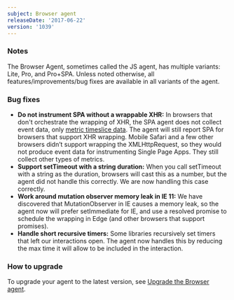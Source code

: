 ```yaml
---
subject: Browser agent
releaseDate: '2017-06-22'
version: '1039'
---
```


### Notes

The Browser Agent, sometimes called the JS agent, has multiple variants: Lite, Pro, and Pro+SPA. Unless noted otherwise, all features/improvements/bug fixes are available in all variants of the agent.

### Bug fixes

* **Do not instrument SPA without a wrappable XHR:** In browsers that don't orchestrate the wrapping of XHR, the SPA agent does not collect event data, only [metric timeslice data](https://docs.newrelic.com/docs/data-analysis/metrics/analyze-your-metrics/data-collection-metric-timeslice-event-data). The agent will still report SPA for browsers that support XHR wrapping. Mobile Safari and a few other browsers didn’t support wrapping the XMLHttpRequest, so they would not produce event data for instrumenting Single Page Apps. They still collect other types of metrics.
* **Support setTimeout with a string duration:** When you call setTimeout with a string as the duration, browsers will cast this as a number, but the agent did not handle this correctly. We are now handling this case correctly.
* **Work around mutation observer memory leak in IE 11:** We have discovered that MutationObserver in IE causes a memory leak, so the agent now will prefer setImmediate for IE, and use a resolved promise to schedule the wrapping in Edge (and other browsers that support promises).
* **Handle short recursive timers:** Some libraries recursively set timers that left our interactions open. The agent now handles this by reducing the max time it will allow to be included in the interaction.

### How to upgrade

To upgrade your agent to the latest version, see [Upgrade the Browser agent](https://docs.newrelic.com/docs/browser/new-relic-browser/installation-configuration/upgrade-browser-agent).

